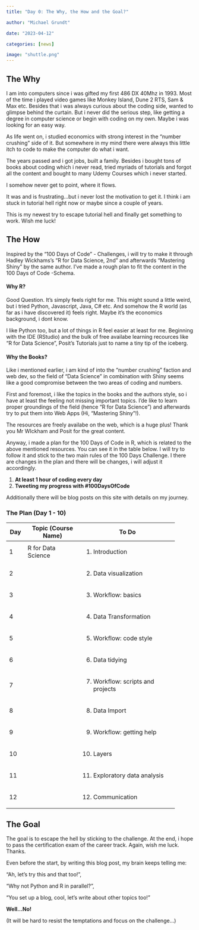 ```yaml
---
title: "Day 0: The Why, the How and the Goal?"

author: "Michael Grundt"

date: "2023-04-12"

categories: [news]

image: "shuttle.png"
---
```


## The Why

I am into computers since i was gifted my first 486 DX 40Mhz in 1993. Most of the time i played video games like Monkey Island, Dune 2 RTS, Sam & Max etc. Besides that i was always curious about the coding side, wanted to glimpse behind the curtain. But i never did the serious step, like getting a degree in computer science or begin with coding on my own. Maybe i was looking for an easy way.

As life went on, i studied economics with strong interest in the "number crushing" side of it. But somewhere in my mind there were always this little itch to code to make the computer do what i want.

The years passed and i got jobs, built a family. Besides i bought tons of books about coding which i never read, tried myriads of tutorials and forgot all the content and bought to many Udemy Courses which i never started.

I somehow never get to point, where it flows.

It was and is frustrating...but i never lost the motivation to get it. I think i am stuck in tutorial hell right now or maybe since a couple of years.

This is my newest try to escape tutorial hell and finally get something to work. Wish me luck!

## The How

Inspired by the "100 Days of Code" - Challenges, i will try to make it through Hadley Wickhams's "R for Data Science, 2nd" and afterwards "Mastering Shiny" by the same author. I've made a rough plan to fit the content in the 100 Days of Code -Schema.

#### Why R?

Good Question. It's simply feels right for me. This might sound a little weird, but i tried Python, Javascript, Java, C# etc. And somehow the R world (as far as i have discovered it) feels right. Maybe it's the economics background, i dont know.

I like Python too, but a lot of things in R feel easier at least for me. Beginning with the IDE (RStudio) and the bulk of free availabe learning recources like "R for Data Science", Posit's Tutorials just to name a tiny tip of the iceberg.

#### Why the Books?

Like i mentioned earlier, i am kind of into the "number crushing" faction and web dev, so the field of "Data Science" in combination with Shiny seems like a good compromise between the two areas of coding and numbers.

First and foremost, i like the topics in the books and the authors style, so i have at least the feeling not missing important topics. I'de like to learn proper groundings of the field (hence "R for Data Science") and afterwards try to put them into Web Apps (Hi, "Mastering Shiny"!).

The resources are freely availabe on the web, which is a huge plus! Thank you Mr WIckham and Posit for the great content.

Anyway, i made a plan for the 100 Days of Code in R, which is related to the above mentioned resources. You can see it in the table below. I will try to follow it and stick to the two main rules of the 100 Days Challenge. I there are changes in the plan and there will be changes, i will adjust it accordingly.

1.  **At least 1 hour of coding every day**
2.  **Tweeting my progress with #100DaysOfCode**

Additionally there will be blog posts on this site with details on my journey.

### The Plan (Day 1 - 10)

+-----+---------------------+------------------------------------+
| Day | Topic (Course Name) | To Do                              |
+=====+=====================+====================================+
| 1   | R for Data Science  | 1.  Introduction                   |
+-----+---------------------+------------------------------------+
| 2   |                     | 2.  Data visualization             |
+-----+---------------------+------------------------------------+
| 3   |                     | 3.  Workflow: basics               |
+-----+---------------------+------------------------------------+
| 4   |                     | 4.  Data Transformation            |
+-----+---------------------+------------------------------------+
| 5   |                     | 5.  Workflow: code style           |
+-----+---------------------+------------------------------------+
| 6   |                     | 6.  Data tidying                   |
+-----+---------------------+------------------------------------+
| 7   |                     | 7.  Workflow: scripts and projects |
+-----+---------------------+------------------------------------+
| 8   |                     | 8.  Data Import                    |
+-----+---------------------+------------------------------------+
| 9   |                     | 9.  Workflow: getting help         |
+-----+---------------------+------------------------------------+
| 10  |                     | 10. Layers                         |
+-----+---------------------+------------------------------------+
| 11  |                     | 11. Exploratory data analysis      |
+-----+---------------------+------------------------------------+
| 12  |                     | 12. Communication                  |
+-----+---------------------+------------------------------------+

## The Goal

The goal is to escape the hell by sticking to the challenge. At the end, i hope to pass the certification exam of the career track. Again, wish me luck. Thanks.

Even before the start, by writing this blog post, my brain keeps telling me:

"Ah, let's try this and that too!",

"Why not Python and R in parallel?",

"You set up a blog, cool, let's write about other topics too!"

**Well...No!**

(It will be hard to resist the temptations and focus on the challenge...)
